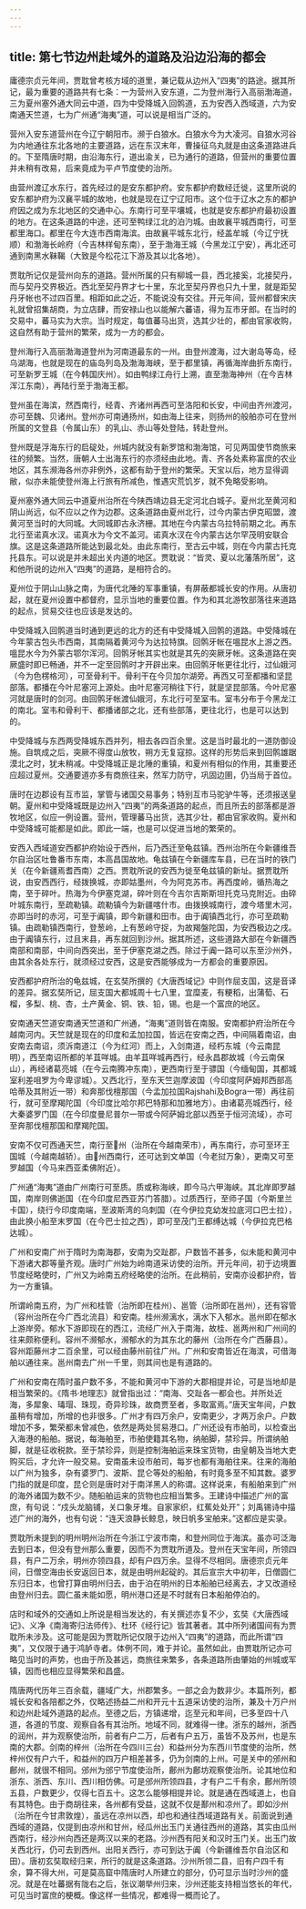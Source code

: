 ```yaml
---
---
---
```

title: 第七节边州赴域外的道路及沿边沿海的都会
---





庸德宗贞元年间，贾耽曾考核方域的道里，兼记载从边州入“四夷”的路途。据其所记，最为重要的道路共有七条：一为营州入安东道，二为登州海行入高丽渤海道，三为夏州塞外通大同云中道，四为中受降城入回鹘道，五为安西入西域道，六为安南通天竺道，七为广州通“海夷”道，可以说是相当广泛的。

营州入安东道营州在今辽宁朝阳市。濒于白狼水。白狼水今为大凌河。自狼水河谷为内地通往东北各地的主要道路，远在东汉末年，曹操征乌丸就是由这条道路进兵的。下至隋唐时期，由沿海东行，道出渝关，已为通行的道路，但营州的重要位置并未稍有改易，后来竟成为平卢节度使的治所。

由营州渡辽水东行，首先经过的是安东都护府。安东都护府数经迁徙，这里所说的安东都护府为汉襄平城的故地，也就是现在辽宁辽阳市。这个位于辽水之东的都护府因之成为东北地区的交通中心。东南行可至平壤城，也就是安东都护府最初设置的地方。在这条道路的中途，还可至鸭绿江北的泊汋城。由故襄平城西南行，可至都里海口。都里在今大连市西南海滨。由故襄平城东北行，经盖牟城（今辽宁抚顺）和渤海长岭府（今吉林样甸东南），至于渤海王城（今黑龙江宁安），再北还可通到南黑水靺鞨（大致是今松花江下游及其以北各地）。

贾耽所记仅是营州向东的道路。营州所属的只有柳城一县，西北接奚，北接契丹，而与契丹交界极近。西北至契丹界才七十里，东北至契丹界也只九十里，就是距契丹牙帐也不过四百里。相距如此之近，不能说没有交往。开元年间，营州都督宋庆礼就曾招集胡商，为立店肆，而安禄山也以能解六蕃语，得为互市牙郎。在当时的交易中，蕃马实为大宗。当时规定，每值蕃马出货，选其少壮的，都由官家收购，这自然有助于营州的繁荣，成为一方的都会。

登州海行入高丽渤海道登州为河南道最东的一州。由登州渡海，过大谢岛等岛，经乌湖海，也就是现在的庙岛列岛及渤海海峡，至于都里镇，再循海岸曲折东南行，可至新罗王城（在今韩国庆州）。如由鸭绿江舟行上溯，直至渤海神州（在今吉林浑江东南），再陆行至于渤海王都。

登州虽在海滨，然西南行，经青、齐诸州再西可至洛阳和长安，中间由齐州渡河，亦可至魏、贝诸州。登州亦可南通扬州，如由海上往来，则扬州的般舶亦可在登州所属的文登县（令属山东）的乳山、赤山等处登陆，转赴登州。

登州既是浮海东行的启碇处，州城内就没有新罗馆和渤海馆，可见两国使节商旅来往的频繁。当然，唐朝人士出海东行的亦须经由此地。青、齐各处素称富庶的农业地区，其东濒海各州亦非例外，这都有助于登州的繁荣。天宝以后，地方显得调敝，似亦未能使登州海上行旅有所减色，惟遇灾荒饥岁，就不免略受影响。

夏州塞外通大同云中道夏州治所在今陕西靖边县无定河北白城子。夏州北至黄河和阴山尚远，似不应以之作为边郡。这条道路由夏州北行，过今内蒙古伊克昭盟，渡黄河至当时的大同城。大同城即古永济栅。其地在今内蒙古乌拉特前期之北。再东北行至诺真水汊。诺真水为今文不盖河。诺真水汊在今内蒙古达尔罕茂明安联合旗。这是这条道路所能达到最北处。由此东南行，至古云中城，则在今内蒙古托克托县东。可以说是并未超出关内道的地区。贾耽说：“皆灵、夏以北藩落所居”，这和他所说的边州入“四夷”的道路，是相符合的。

夏州位于阴山山脉之南，为唐代北陲的军事重镇，有屏蔽都城长安的作用。从唐初起，就在夏州设置中都督府，显示当地的重要位置。作为和其北游牧部落往来道路的起点，贸易交往也应该是发达的。

中受降城入回鹘道当时通到更远的北方的还有中受降城入回鹘的道路。中受降城在今年蒙古包头市西南，其南隔着黄河今为达拉特旗。回鹘牙帐在嗢昆水上游之西。嗢昆水今为外蒙古鄂尔浑河。回鹘牙帐其实也就是其先的突厥牙帐。这条道路在突厥盛时即已畅通，并不一定至回鹘时才开辟出来。由回鹘牙帐更往北行，过仙娥河（今为色楞格河），可至骨利干。骨利干在今贝加尔湖旁。再西又可至都播和坚昆部落。都播在今叶尼塞河上源处。由叶尼塞河稍往下行，就是坚昆部落。今叶尼塞河就是唐时的剑河。由回鹘牙帐渡仙娥河，东北行可至室韦。室韦分布于今黑龙江的南北。室韦和骨利干、都播诸部之北，还有些部落，更往北行，也是可以达到的。

中受降城与东西两受降城东西并列，相去各四百余里。这是当时最北的一道防御设施。自筑成之后，突厥不得度山放牧，朔方无复寇掠。这样的形势后来到回鹘雄踞漠北之时，犹未稍减。中受降城正是北陲的重镇，和夏州有相似的作用，其重要还应超过夏州。交通要道亦多有商旅往来，然军力防守，巩固边圉，仍当局于首位。

唐时在边郡设有互市监，掌管与诸国交易事务；特别互市马驼驴牛等，还须报送皇朝。夏州和中受降城既是边州入“四夷”的两条道路的起点，而且所去的部落都是游牧地区，似应一例设置。营州，管理蕃马出货，选其少壮，都由官家收购。夏州和中受降城可能都是如此。即此一端，也是可以促进当地的繁荣的。

安西入西域道安西都护府始设于西州，后乃西迁至龟兹镇。西州治所在今新疆维吾尔自治区吐鲁番市东南，本高昌国故地。龟兹镇在今新疆库车县，已在当时的铁门关（在今新疆焉耆西南）之西。贾耽所说的安西为徙至龟兹镇的新址。据贾耽所说，由安西西行，经拨换城，亦即姑墨州，今为阿克苏市。再西度岭，循热海之南，至于碎叶。热海为今伊塞克湖，碎叶则在今吉尔吉斯斯坦托克马克附近。由碎叶城东南行，至疏勒镇。疏勒镇今为新疆喀什市。由拨换城南行，渡今塔里木河，亦即当时的赤河，可至于阗镇，即今新疆和田市。由于阗镇西北行，亦可至疏勒镇。由疏勒镇西南行，登葱岭，上有葱岭守捉，为故羯盤陀国，为安西极边之戌。由于阗镇东行，过且末县，再东就回到沙州。据其所述，这些道路大部在今新疆西南部和南部，中间向西突出，至于伊塞克湖之西。除过于阗一路可以东至沙州外，由其余各处东行，就须经过安西，这是安西能够成为一方都会的重要原因。

安西都护府所治的龟兹城，在玄奘所撰的《大唐西域记》中则作屈支国，这是音译的差异。据玄奘所记，屈支国大都城周十七八里，宜糜麦，有粳稻，出蒲萄、石榴，多梨、桃、杏，土产黄金、铜、铁、铅，锡。也是一个富庶的地区。

安南通天竺道安南通天竺道和广州通，“海夷”道则皆在南服。安南都护府治所在今越南河内。天竺就是现在的印度和孟加拉国，皆远在安南之西，中间隔着南诏，由安南去南诏，须泝南道江（今为红河）而上，入剑南道，经朽东城（今云南昆明），西至南诏所都的羊苴咩城。由羊苴咩城再西行，经永昌郡故城（今云南保山），再经诸葛亮城（在今云南腾冲东南），更西南行至于骠国（今缅甸国，其都城室利差咀罗为今卑谬城）。又西北行，至东天竺迦摩波国（今印度阿萨姆邦西部高哈蒂及其附近一带）和奔那伐檀那国（今孟加拉国Rajshahi及Bogra一带）再往前行，就可至摩羯陀国（今印度比哈尔邦巴特那和加雅地方）。由诸葛亮城西行，经大秦婆罗门国（在今印度曼尼普尔一带或今阿萨姆北部以西至于恒河流域），亦可至奔那伐檀那国和摩羯陀国。

安南不仅可西通天竺，南行至州（治所在今越南荣市），再东南行，亦可至环王国城（今越南越轿）。由州西南行，还可达到文单国（今老挝万象），更南又可至罗越国（今马来西亚柔佛附近）。

广州通“海夷”道由广州南行可至质。质或称海峡，即今马六甲海峡。其北岸即罗越国，南岸则佛逝国（在今印度尼西亚苏门答腊）。过质西行，至师子国（今斯里兰卡国），绕行今印度南端，至波斯湾的乌刺国（在今伊拉克幼发拉底河口巴士拉），由此换小船至末罗国（在今巴士拉之西），即可至茂门王都缚达城（今伊拉克巴格达城）。

广州和安南广州于隋时为南海郡，安南为交趾郡，户数皆不甚多，似未能和黄河中下游诸大郡等量齐观。唐时广州始为岭南道采访使的治所。开元年间，初于边境置节度经略使时，广州又为岭南五府经略使的治所。在此稍前，安南亦设都护府，皆为一方重镇。

所谓岭南五府，为广州和桂管（治所即在桂州）、邕管（治所即在邕州），还有容管（容州治所在今广西北流县）和安南。桂州濒漓水，漓水下入郁水。邕州即在郁水上游岸旁。郁水下游即现在的西江，流经广州入于南海，故桂、邕两州和广州间的往来颇称便利。容州不濒郁水，濒郁水的为其东北的藤州（治所在今广西藤县）。容州距藤州才二百余里，可以经由藤州前往广州。广州和安南皆近在海滨，可借海舶以通往来。邕州南去广州一千里，则其间也是有道路的。

广州和安南在隋时虽户数不多，不能和黄河中下游的大郡相提并论，可是当地却是相当繁荣的。《隋书·地理志》就曾指出过：“南海、交趾各一都会也。并所处近海，多犀象、瑇瑁、珠现，奇异珍珠，故商贾至者，多取富焉。”唐天宝年间，户数虽稍有增加，所增的也非很多。广州才有四万余户，安南更少，才两万余户。户数增加不多，繁荣都未曾减色，依然是两处贸易港口。广州还设有市舶司，以检查出入海港的船舶。据说，每海舶至，市舶使籍其名物，纳舶脚，禁珍异。所谓纳舶脚，就是征收税款。至于禁珍异，则是控制海舶运来珠宝货物，由皇朝及当地大吏购买后，才允许一般交易。安南虽未设市舶司，每岁也都有海舶往来。往来的海舶以广州为独多，杂有婆罗门、波斯、昆仑等处的船舶，有时竟多至不知其数。婆罗门指的就是印度，昆仑则是唐时对于南洋黑人的称谓。这样说来，有船舶来到广州的海外诸国为数不少。随船舶运来的货物也应相当繁多。王建诗中描述广州的富庶，有句说：“戍头龙脑铺，关口象牙堆。自家家织，红蕉处处开”；刘禹锡诗中描述广州的海外，也有句说：“连天浪静长鲸息，映日帆多宝舶来。”这都应是实录。

贾耽所未提到的明州明州治所在今浙江宁波市南，和登州同位于海滨。虽亦可泛海去到日本，但没有登州那么重要，因而不为贾耽所道及。登州在天宝年间，所领四县，有户二万余，明州亦领四县，却有户四万余。显得不尽相同。唐德宗贞元年间，日僧空海由长安返回日本，就是由明州起碇的。其后宣宗大中初年，日僧圆仁东归日本，也曾打算由明州归去，由于泊在明州的日本船舶已经离去，才又改道经由登州归去。圆仁虽未能如愿，明州港口还是不时就有日本船舶停泊的。

店时和域外的交通如上所说是相当发达的，有关撰述亦复不少，玄奘《大唐西域记》、义净《南海寄归法师传》、杜环《经行记》皆其著者。其中所列诸国间有为贾耽所未涉及。这可能是因为贾耽所记仅限于边州入“四夷”的道路，而此所谓“四夷”，又仅限于通于鸿胪寺者。体例不同，难于并论。虽然如此，由贾耽所记亦可略见当时的声势，也由于所及甚远，商旅往来繁多，各条道路所由肇始的州城或军镇，因而也相应显得繁荣和昌盛。

隋唐两代历年三百余载，疆域广大，州郡繁多。一部之会为数非少。本篇所列，都城长安和各陪都之外，仅略述扬益二州和开元十五道采访使的治所，兼及十万户州和边州赴域外道路的起点。至德之后，方镇递增，迄至元和年间，已多至四十八道，各道的节度、观察自各有其治所。地域不同，就难得一律。浙东的越州，浙西的润州，并为观察使治所，前者有户二万，后者有户五万，虽皆不及苏州，也是东南的大郡。剑南的梓州（治所在今四川三台）和益州分为东西川节度使的治所，然梓州仅有户六千，和益州的四万户相差甚多，仍为剑南的上州。可是关中的邠州和鄜州，就很不相同。邠州为邠宁节度使治所，鄜州为鄜坊观察使治所。论其地位和浙东、浙西、东川、西川相仿佛。可是邠州所领四县，才有户二千有余，鄜州所领五县，户数更少，仅得七百五十。这怎么能够相提并论。就是通在西域道上，也自有其特色。由于商胡往来，各州都有受益，这就不仅是鄯州和凉州了。即如沙州（治所在今甘肃敦煌），虽远在凉州以西，却也和通往西域道路有关。前面说到通西域的道路，仅提到由凉州和甘州，经瓜州出玉门关通往西州的道路，其实由瓜州西南行，经沙州向西还是两汉以来的老路。沙州西有阳关和汉时玉门关。出玉门故关西北行，仍可去到西州。出阳关西行，亦可到达于阗（今新疆维吾尔自治区和田）。唐初玄奘取经归来，所行的就是这条道路。沙州所领二县，旧有户四千有余，算不得大州，可是莫高窟中隋唐时人所建立的部分，仍可显示当时沙州的盛况。就是在吐蕃据有陇右之后，张议潮举州归来，沙州还能支持相当悠长的年代，可见当时富庶的梗概。像这样一些情况，都难得一概而论了。